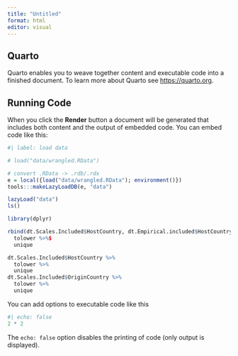 ```yaml
---
title: "Untitled"
format: html
editor: visual
---
```


## Quarto

Quarto enables you to weave together content and executable code into a finished document. To learn more about Quarto see <https://quarto.org>.

## Running Code

When you click the **Render** button a document will be generated that includes both content and the output of embedded code. You can embed code like this:

```r
#| label: load data

# load("data/wrangled.RData")

# convert .RData -> .rdb/.rdx
e = local({load("data/wrangled.RData"); environment()})
tools:::makeLazyLoadDB(e, "data")

lazyLoad("data")
ls()

library(dplyr)

rbind(dt.Scales.Included$HostCountry, dt.Empirical.included$HostCountry) %>%
  tolower %>%$
  unique

dt.Scales.Included$HostCountry %>%
  tolower %>%
  unique
dt.Scales.Included$OriginCountry %>%
  tolower %>%
  unique
```

You can add options to executable code like this

```r
#| echo: false
2 * 2
```

The `echo: false` option disables the printing of code (only output is displayed).
